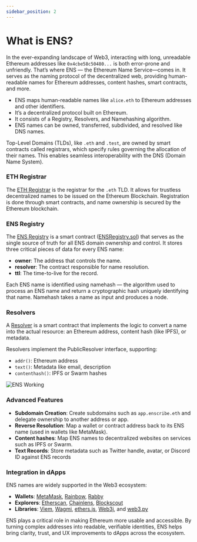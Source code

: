 ```yaml
---
sidebar_position: 2
---
```


# What is ENS?

In the ever-expanding landscape of Web3, interacting with long, unreadable Ethereum addresses like `0x4cbe58c50480...` is both error-prone and unfriendly. That’s where ENS — the Ethereum Name Service—comes in. It serves as the naming protocol of the decentralized web, providing human-readable names for Ethereum addresses, content hashes, smart contracts, and more.
- ENS maps human-readable names like `alice.eth` to Ethereum addresses and other identifiers.
- It’s a decentralized protocol built on Ethereum.
- It consists of a Registry, Resolvers, and Namehashing algorithm.  
- ENS names can be owned, transferred, subdivided, and resolved like DNS names.

Top-Level Domains (TLDs), like `.eth` and `.test`, are owned by smart contracts called registrars, which specify rules governing the allocation of their names. This enables seamless interoperability with the DNS (Domain Name System).

### ETH Registrar

The [ETH Registrar](https://docs.ens.domains/registry/eth) is the registrar for the `.eth` TLD. It allows for trustless decentralized names to be issued on the Ethereum Blockchain. Registration is done through smart contracts, and name ownership is secured by the Ethereum blockchain.

### ENS Registry

The [ENS Registry](https://docs.ens.domains/registry/ens) is a smart contract ([ENSRegistry.sol](https://github.com/ensdomains/ens-contracts/blob/staging/contracts/registry/ENSRegistry.sol)) that serves as the single source of truth for all ENS domain ownership and control.
It stores three critical pieces of data for every ENS name:  
- **owner**: The address that controls the name.  
- **resolver**: The contract responsible for name resolution.  
- **ttl**: The time-to-live for the record.  

Each ENS name is identified using namehash — the algorithm used to process an ENS name and return a cryptographic hash uniquely identifying that name. Namehash takes a name as input and produces a node.

### Resolvers

A [Resolver](https://docs.ens.domains/resolvers/quickstart) is a smart contract that implements the logic to convert a name into the actual resource: an Ethereum address, content hash (like IPFS), or metadata.

Resolvers implement the PublicResolver interface, supporting:  
- `addr()`: Ethereum address  
- `text()`: Metadata like email, description  
- `contenthash()`: IPFS or Swarm hashes

![ENS Working](/img/ens-overview.png)

### Advanced Features

- **Subdomain Creation**: Create subdomains such as `app.enscribe.eth` and delegate ownership to another address or app.  
- **Reverse Resolution**: Map a wallet or contract address back to its ENS name (used in wallets like MetaMask).  
- **Content hashes**: Map ENS names to decentralized websites on services such as IPFS or Swarm.  
- **Text Records**: Store metadata such as Twitter handle, avatar, or Discord ID against ENS records

### Integration in dApps

ENS names are widely supported in the Web3 ecosystem:  
- **Wallets**: [MetaMask](https://metamask.io/), [Rainbow](https://rainbow.me/), [Rabby](https://rabby.io/)
- **Explorers**: [Etherscan](https://etherscan.io/), [Chainlens](https://www.chainlens.com/), [Blockscout](https://www.blockscout.com/)
- **Libraries**: [Viem](https://github.com/wevm/viem), [Wagmi](https://github.com/wevm/wagmi), [ethers.js](https://github.com/ethers-io/ethers.js), [Web3j](https://github.com/web3j/web3j), and [web3.py](https://github.com/ethereum/web3.py)

ENS plays a critical role in making Ethereum more usable and accessible. By turning complex addresses into readable, verifiable identities, ENS helps bring clarity, trust, and UX improvements to dApps across the ecosystem.